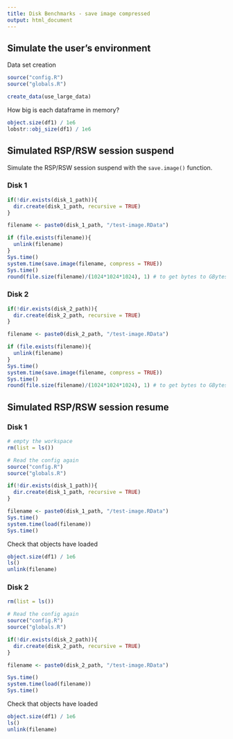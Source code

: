 ```yaml
---
title: Disk Benchmarks - save image compressed
output: html_document
---
```


## Simulate the user's environment

Data set creation

```r
source("config.R")
source("globals.R")
```

```r
create_data(use_large_data)
```

How big is each dataframe in memory?

```r
object.size(df1) / 1e6
lobstr::obj_size(df1) / 1e6
```

## Simulated RSP/RSW session suspend

Simulate the RSP/RSW session suspend with the `save.image()` function.

### Disk 1

```r
if(!dir.exists(disk_1_path)){
  dir.create(disk_1_path, recursive = TRUE)
}

filename <- paste0(disk_1_path, "/test-image.RData")

if (file.exists(filename)){
  unlink(filename)
}
Sys.time()
system.time(save.image(filename, compress = TRUE))
Sys.time()
round(file.size(filename)/(1024*1024*1024), 1) # to get bytes to GBytes
```


### Disk 2

```r
if(!dir.exists(disk_2_path)){
  dir.create(disk_2_path, recursive = TRUE)
}

filename <- paste0(disk_2_path, "/test-image.RData")

if (file.exists(filename)){
  unlink(filename)
}
Sys.time()
system.time(save.image(filename, compress = TRUE))
Sys.time()
round(file.size(filename)/(1024*1024*1024), 1) # to get bytes to GBytes
```

## Simulated RSP/RSW session resume

### Disk 1

```r
# empty the workspace
rm(list = ls())

# Read the config again
source("config.R")
source("globals.R")

if(!dir.exists(disk_1_path)){
  dir.create(disk_1_path, recursive = TRUE)
}

filename <- paste0(disk_1_path, "/test-image.RData")
Sys.time()
system.time(load(filename))
Sys.time()
```

Check that objects have loaded

```r
object.size(df1) / 1e6
ls()
unlink(filename)
```

### Disk 2

```r
rm(list = ls())

# Read the config again
source("config.R")
source("globals.R")

if(!dir.exists(disk_2_path)){
  dir.create(disk_2_path, recursive = TRUE)
}

filename <- paste0(disk_2_path, "/test-image.RData")

Sys.time()
system.time(load(filename))
Sys.time()
```

Check that objects have loaded

```r
object.size(df1) / 1e6
ls()
unlink(filename)
```
